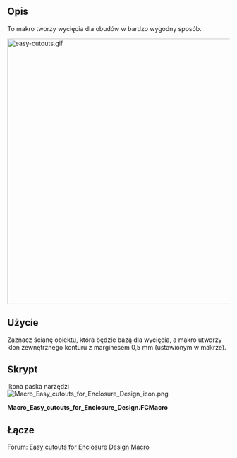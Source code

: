 <languages/>

{{Macro/pl
|Name=Easy cutouts for Enclosure Design
|Icon=Macro_Easy_cutouts_for_Enclosure_Design_icon.png
|Description=To makro tworzy wycięcia dla obudów w bardzo wygodny sposób.
|Author=maurice
|Version=0.26
|Date=2016.08
|FCVersion=0.16
|Download=[https://wiki.freecad.org/images/7/71/Macro_Easy_cutouts_for_Enclosure_Design_icon.png Ikona paska narzędzi]
}}

<span id="Description"></span>
==Opis==

To makro tworzy wycięcia dla obudów w bardzo wygodny sposób.

[[File:easy-cutouts.gif|600px]]
{{Caption|Demonstracja z obudową Arduino Uno}}

<span id="Usage"></span>
==Użycie==

Zaznacz ścianę obiektu, która będzie bazą dla wycięcia, a makro utworzy klon zewnętrznego konturu z marginesem 0,5 mm (ustawionym w makrze).

<span id="Script"></span>
==Skrypt==

Ikona paska narzędzi [[File:Macro_Easy_cutouts_for_Enclosure_Design_icon.png]]

'''Macro_Easy_cutouts_for_Enclosure_Design.FCMacro'''

{{MacroCode|code=
# -*- coding: utf-8 -*-
#
__Name__   = 'Easy cutouts for Enclosure Design'
__Comment__ = 'This macro makes Cutouts for Enclosures in a very handy way.'
__Author__ = 'easyyw-fc'
__Date__ = '08.2025'
__Version__ = '0.26'
__License__ = ''
__Web__ = ''
__Wiki__ = 'https://wiki.freecad.org/Macro_Easy_cutouts_for_Enclosure_Design'
__Status__ = 'original 11.2016, updated 08.2025 by drmacro'
__Communication__ = 'https://forum.freecad.org/viewtopic.php?t=4625'

import FreeCAD, FreeCADGui, Draft, Part, DraftTools
from FreeCAD import Base


def say(msg):
    FreeCAD.Console.PrintMessage(msg)
    FreeCAD.Console.PrintMessage('\n')

def sayw(msg):
    FreeCAD.Console.PrintWarning(msg)
    FreeCAD.Console.PrintWarning('\n')

def getNormal(self):
    return self.Object.Shape.Faces[0].normalAt(0,0)

#Init
if Gui.ActiveDocument:
    #say(Gui.ActiveDocument)

    cx = 1  # center x -> 1
    cy = 1  # center y -> 1
    cz = 1  # center z -> 1

    # scaleX = 1.1 # scale factor for Clone
    # scaleY = 1.1 # scale factor for Clone
    # scaleZ = 1.1 # scale factor for Clone

    margin = 0.5 #margin in mm
    extrudeLenght = 10 #10mm
    #selEx = FreeCADGui.Selection.getSelectionEx()
    sel = FreeCADGui.Selection.getSelection()

    #print sel[0].Label
    #objs = [selobj.Object for selobj in selEx]
    selF = FreeCADGui.Selection.getSelectionEx()

    #if len(Gui.Selection.getSelectionEx()[0].SubElementNames) <1:
    #    stop

    if len(sel) > 0:
        FreeCADGui.Selection.removeSelection(sel[0])
    #for o in FreeCADGui.ActiveDocument.getObjects():
    #    FreeCADGui.Selection.removeSelection(o.Name)
    coords = []
    j = 0
    #if len(sel) == 1: # only 1 object selected
    #if len(selF) == 1: # only 1 object selected
    if len(sel) > 0:
        if len(selF[0].SubElementNames) == 1:
            f_names=[]
            f = Draft.makeFacebinder(selF)
            f1=App.ActiveDocument.getObject(f.Name)
            face=0
            try:
                norm = f1.Shape.Faces[0].normalAt(0,0)
                say(norm)
                face=1
            except:
                App.Console.PrintMessage("Select ONLY one single Face of object!"+"\n")
                # stop
            if face == 1:
                l = Draft.downgrade(f,delete=False)
                k = 0; bbM = 0
                for o in l:
                    for w in o:
                        #print w.Name
                        f_names.append(w.Name)
                        say(w.Name)
                        if "Facebinder" not in w.Name:
                            bb=w.Shape.BoundBox
                            bbX=float(bb.XLength)
                            bbY=float(bb.YLength)
                            bbZ=float(bb.ZLength)
                            say(str(bbX)+";"+str(bbY)+";"+str(bbZ))
                            if bbX > bbM:
                                bbM = bbX; m = k
                            if bbY > bbM:
                                bbM = bbY; m = k
                            if bbZ > bbM:
                                bbM = bbZ; m = k
                        k=k+1
                print(f_names)
                k = 0
                #f_names=[]
                for o in l:
                    for w in o:
                        say(w.Name)
                        #f_names.append(w.Name)
                        if k!=m:
                            say("deleting "+f_names[k])
                            FreeCAD.ActiveDocument.removeObject(f_names[k])
                        else:
                            FreeCADGui.ActiveDocument.getObject(f_names[k]).Visibility=False
                            f = FreeCAD.ActiveDocument.addObject('Part::Extrusion', 'Extrude_for_cut')
                            f = FreeCAD.ActiveDocument.getObject(f.Name)
                            f.Base = FreeCAD.ActiveDocument.getObject(f_names[k])
                            f.Dir = norm * extrudeLenght * -1
                            f.Solid = (True)
                            f.TaperAngle = (0)
                        k=k+1
                #FreeCAD.ActiveDocument.removeObject(f_names[len(l)])
                say(f_names)
                say(f_names[m])
                say(bbM)

                FreeCADGui.Selection.addSelection(FreeCAD.ActiveDocument.getObject(f.Name))
                FreeCAD.ActiveDocument.recompute()

                sel = FreeCADGui.Selection.getSelection()
                #objs = [selobj.Object for selobj in selEx]

                coords = []
                j = 0
                s = sel[0].Shape

                bb=s.BoundBox

                bbX=float(bb.XLength)
                bbY=float(bb.YLength)
                bbZ=float(bb.ZLength)
                # boundBox
                boundBox_ = s.BoundBox

                a = str(boundBox_)
                a,b = a.split('(')
                c = b.split(',')
                oripl_X = float(c[0])
                oripl_Y = float(c[1])
                oripl_Z = float(c[2])
                coords.append([oripl_X+bbX/2, oripl_Y+bbY/2, oripl_Z+bbZ/2])
                App.Console.PrintMessage(str(boundBox_)+"\r\n")
                App.Console.PrintMessage("BBox           : "+str(bbX)+" x "+str(bbY)+" x "+str(bbZ)+"\r\n")
                App.Console.PrintMessage("Base Pos       : "+str(oripl_X)+" x "+str(oripl_Y)+" x "+str(oripl_Z)+"\r\n")
                App.Console.PrintMessage("Center Pos     : "+str(oripl_X+bbX/2)+" x "+str(oripl_Y+bbY/2)+" x "+str(oripl_Z+bbZ/2)+"\r\n")
                App.Console.PrintMessage("Coords         : "+str(coords[j])+"\r\n")

                #objC = FreeCAD.ActiveDocument.addObject('Part::AttachableObjectPython', 'Clone_for_cut')
                #objC = FreeCAD.ActiveDocument.getObject(objC.Name)
                objC=Draft.clone(sel)
                if bbX!=0:# -*- coding: utf-8 -*-
                    scaleX = (bbX + 2*margin) / bbX
                else:
                    scaleX = 1
                if bbY!=0:
                    scaleY = (bbY + 2*margin) / bbY
                else:
                    scaleY = 1
                if bbZ!=0:
                    scaleZ = (bbZ + 2*margin) / bbZ
                else:
                    scaleZ = 1
                objC.Scale = (scaleX,scaleY,scaleZ)
                #Draft.scale(objC,delta=App.Vector(scaleX,scaleY,scaleZ),center=App.Vector(0,0,0),copy=True,legacy=True)

                oL = sel[0].Label + "_enlarged"
                objC.Label = oL
                FreeCADGui.Selection.addSelection(objC)

                FreeCAD.ActiveDocument.recompute()

                selEx = FreeCADGui.Selection.getSelectionEx()
                objs = [selobj.Object for selobj in selEx]
                coords = []
                j = 0
                if len(objs) >= 1:
                    for obj in objs:
                        #s = objs[0].Shape
                        s = obj.Shape

                        # boundBox
                        boundBox_ = s.BoundBox
                        boundBoxLX = boundBox_.XLength
                        boundBoxLY = boundBox_.YLength
                        boundBoxLZ = boundBox_.ZLength

                        a = str(boundBox_)
                        a,b = a.split('(')
                        c = b.split(',')
                        oripl_X = float(c[0])
                        oripl_Y = float(c[1])
                        oripl_Z = float(c[2])
                        coords.append([oripl_X+boundBox_.XLength/2, oripl_Y+boundBox_.YLength/2, oripl_Z+boundBox_.ZLength/2])
                        App.Console.PrintMessage(str(boundBox_)+"\r\n")
                        App.Console.PrintMessage("BBox           : "+str(boundBox_.XLength)+" x "+str(boundBox_.YLength)+" x "+str(boundBox_.ZLength)+"\r\n")
                        App.Console.PrintMessage("Base Pos       : "+str(oripl_X)+" x "+str(oripl_Y)+" x "+str(oripl_Z)+"\r\n")
                        App.Console.PrintMessage("Center Pos     : "+str(oripl_X+boundBox_.XLength/2)+" x "+str(oripl_Y+boundBox_.YLength/2)+" x "+str(oripl_Z+boundBox_.ZLength/2)+"\r\n")
                        App.Console.PrintMessage("Coords         : "+str(coords[j])+"\r\n")
                        if j>0:
                            if cx == 1:
                                coordNx=coords[0][0]-coords[j][0]
                            else:
                                coordNx=0
                            if cy == 1:
                                coordNy=coords[0][1]-coords[j][1]
                            else:
                                coordNy=0
                            if cz == 1:
                                coordNz=coords[0][2]-coords[j][2]
                            else:
                                coordNz=0
                            obj.Placement.move(App.Vector(coordNx,coordNy,coordNz))
                            App.Console.PrintMessage("Moved     : "+str(coordNx)+" "+str(coordNy)+" "+str(coordNz)+"\r\n")
                        j=j+1

                        App.Console.PrintMessage("_____________________"+"\r\n")

                    FreeCADGui.Selection.removeSelection(objs[0])
                    FreeCADGui.ActiveDocument.getObject(objs[0].Name).Visibility=False
                    FreeCADGui.ActiveDocument.getObject(objs[0].Name).Transparency=70
                    App.ActiveDocument.recompute()

        else:
            App.Console.PrintMessage("Select ONLY one single Face of object!"+"\n")
    else:
        App.Console.PrintMessage("Select ONLY one single Face of object!"+"\n")
else:
    sayw("no document to work with")
}}

<span id="Link"></span>
==Łącze==

Forum: [https://forum.freecad.org/viewtopic.php?f=22&t=18488 Easy cutouts for Enclosure Design Macro]